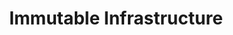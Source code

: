 ---
id: "sd_tf_medium_020"
questionType: "TRUE_FALSE"
title: "Immutable Infrastructure"
statement: "Immutable infrastructure promotes modifying servers in place to apply updates."
difficulty: "MEDIUM"
category: "System Design"
correctAnswer: false
explanation: "Immutable infrastructure replaces servers instead of modifying them in place."
---